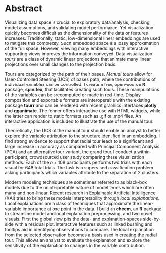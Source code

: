 <!-- Short abstract for MGRO/Bridges: -->
<!--
Data visualization is an important aspect of Exploratory Data Analysis. As the dimensionality of data increases so does the difficulty of visualizing them. Techniques such as principal component analysis (PCA). Traditional linear dimension reduction defines new components which are viewed as discrete pairs. Tours are a class of linear projections animating over continuous changes to the basis. I create an R package facilitating the manual tour and exporting of all tours. Then I prove the radial tour out performs PCA and the grand tour with an $n=108$ within-participant user study. Local explanations of a non-linear model approximate the variable importance within the vicinity of one observation. I create another R package to explore and evaluate the explanation by exploring its variable sensitivity to changes with the radial tour.
-->

# Abstract {-}

Visualizing data space is crucial to exploratory data analysis, checking model assumptions, and validating model performance. Yet visualization quickly becomes difficult as the dimensionality of the data or features increases. Traditionally, static, low-dimensional linear embeddings are used to mitigate this complexity. Such embedded space is a lossy approximation of the full space. However, viewing many embeddings with interactive supporting views improves the information conveyed. Data visualization _tours_ are a class of dynamic linear projections that animate many linear projections over small changes to the projection basis.

Tours are categorized by the path of their bases. _Manual tours_ allow for User-Controlled Steering (UCS) of bases path, where the contributions of individual variables can be controlled. I create a free, open-source __R__ package, __spinifex__, that facilitates creating such tours. These manipulations of the variables can be precomputed or made in real-time. Display composition and exportable formats are interoperable with the existing package __tourr__ and can be rendered with recent graphics interfaces __plotly__ and __gganimate__. The former offers interactive use with HTML widgets, while the latter can render to static formats such as .gif or .mp4 files. An interactive application is included to illustrate the use of the manual tour.

Theoretically, the UCS of the manual tour should enable an analyst to better explore the variable attribution to the structure identified in an embedding. I find strong evidence to support that radial tour leads to a significant and large increase in accuracy as compared with Principal Component Analysis (PCA) and an alternative tour variant, the grand tour. I conduct a within-participant, crowdsourced user study comparing these visualization methods. Each of the $n=108$ participants performs two trials with each visual for 648 total trials. The task is a supervised classification problem asking participants which variables attribute to the separation of 2 clusters.

Modern modeling techniques are sometimes referred to as black-box models due to the uninterpretable nature of model terms which are often many and non-linear. Recent research in Explainable Artificial Intelligence (XAI) tries to bring these
models interpretability through  _local explanations_. Local explanations are a class of techniques that approximate the linear-variable importance at one point in the data. I build an __cheem__, an __R__ package to streamline model and local explanation preprocessing, and two novel visuals. First the global view pits the data- and explanation-spaces side-by-side with a residual plot. Interactive features such as linked bushing and tooltips aid in identifying observations to compare. The local explanation from the selected observation becomes a basis used in creating the radial tour. This allows an analyst to evaluate the explanation and explore the sensitivity of the explanation to changes in the variable contribution.

<!-- 
The following line is required to re-set page numbering after preliminary material. Do not remove
-->
\clearpage\pagenumbering{arabic}\setcounter{page}{0}
